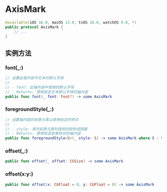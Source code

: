 # AxisMark

<ToBePolishedAfterTranslation />

<OriginalSource
  title="AxisMark"
  url="https://developer.apple.com/documentation/charts/axismark"
  summary="用作轴元素的基本构建块的类型"
/>

```swift
@available(iOS 16.0, macOS 13.0, tvOS 16.0, watchOS 9.0, *)
public protocol AxisMark {
    // ...
}
```

## 实例方法

### font(\_:)

```swift
// 设置此轴内容中文本的默认字体
//
// - font: 此轴内容中使用的默认字体
// - Returns: 使用给定文本默认字体的轴内容
public func font(_ font: Font?) -> some AxisMark
```

### foregroundStyle(\_:)

```swift
// 设置轴内容的前景元素以使用给定的样式
//
// - style: 填充前景元素时使用的颜色或图案
// - Returns: 使用给定前景样式的轴内容
public func foregroundStyle<S>(_ style: S) -> some AxisMark where S : ShapeStyle
```

### offset(\_:)

```swift
public func offset(_ offset: CGSize) -> some AxisMark
```

### offset(x:y:)

```swift
public func offset(x: CGFloat = 0, y: CGFloat = 0) -> some AxisMark
```
